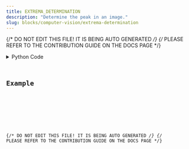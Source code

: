 ```yaml
---
title: EXTREMA_DETERMINATION
description: "Determine the peak in an image."
slug: blocks/computer-vision/extrema-determination
---
```


{/* DO NOT EDIT THIS FILE! IT IS BEING AUTO GENERATED */}
{/* PLEASE REFER TO THE CONTRIBUTION GUIDE ON THE DOCS PAGE */}


<PythonDocsDisplay docstring={docstring} />
<details>
<summary>Python Code</summary>



<Code code={pythonCode} lang="py" wrap theme="dracula" />

[Find this Flojoy Block on GitHub](https://github.com/flojoy-ai/blocks/blob/main/blocks/COMPUTER_VISION/EXTREMA_DETERMINATION/EXTREMA_DETERMINATION.py)

</details>

## Example


<GetHelpWidget />


<AppDisplay app={app} blockName="EXTREMA_DETERMINATION" client:visible />


<Example />

{/* DO NOT EDIT THIS FILE! IT IS BEING AUTO GENERATED */}
{/* PLEASE REFER TO THE CONTRIBUTION GUIDE ON THE DOCS PAGE */}
